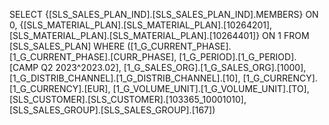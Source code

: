 SELECT {[SLS_SALES_PLAN_IND].[SLS_SALES_PLAN_IND].MEMBERS} ON 0, {[SLS_MATERIAL_PLAN].[SLS_MATERIAL_PLAN].[10264201],[SLS_MATERIAL_PLAN].[SLS_MATERIAL_PLAN].[10264401]} ON 1 FROM [SLS_SALES_PLAN] WHERE ([1_G_CURRENT_PHASE].[1_G_CURRENT_PHASE].[CURR_PHASE], [1_G_PERIOD].[1_G_PERIOD].[CAMP Q2 2023^2023.02], [1_G_SALES_ORG].[1_G_SALES_ORG].[1000], [1_G_DISTRIB_CHANNEL].[1_G_DISTRIB_CHANNEL].[10], [1_G_CURRENCY].[1_G_CURRENCY].[EUR], [1_G_VOLUME_UNIT].[1_G_VOLUME_UNIT].[TO], [SLS_CUSTOMER].[SLS_CUSTOMER].[103365_10001010], [SLS_SALES_GROUP].[SLS_SALES_GROUP].[167])